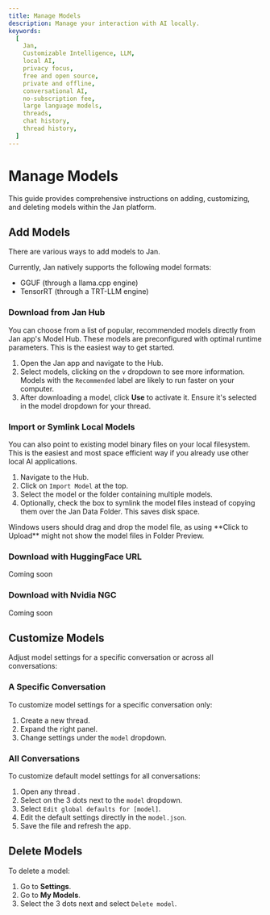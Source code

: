 ```yaml
---
title: Manage Models
description: Manage your interaction with AI locally.
keywords:
  [
    Jan,
    Customizable Intelligence, LLM,
    local AI,
    privacy focus,
    free and open source,
    private and offline,
    conversational AI,
    no-subscription fee,
    large language models,
    threads,
    chat history,
    thread history,
  ]
---
```


# Manage Models
This guide provides comprehensive instructions on adding, customizing, and deleting models within the Jan platform. 

## Add Models

There are various ways to add models to Jan.

Currently, Jan natively supports the following model formats: 
- GGUF (through a llama.cpp engine)
- TensorRT (through a TRT-LLM engine)

### Download from Jan Hub

You can choose from a list of popular, recommended models directly from Jan app's Model Hub. 
These models are preconfigured with optimal runtime parameters. This is the easiest way to get started. 

1. Open the Jan app and navigate to the Hub.
2. Select models, clicking on the `v` dropdown to see more information. Models with the `Recommended` label are likely to run faster on your computer.
3. After downloading a model, click **Use** to activate it. Ensure it's selected in the model dropdown for your thread.

### Import or Symlink Local Models

You can also point to existing model binary files on your local filesystem. 
This is the easiest and most space efficient way if you already use other local AI applications.

1. Navigate to the Hub.
2. Click on `Import Model` at the top.
3. Select the model or the folder containing multiple models.
4. Optionally, check the box to symlink the model files instead of copying them over the Jan Data Folder. This saves disk space.

<Callout type="warning">
Windows users should drag and drop the model file, as using **Click to Upload** might not show the model files in Folder Preview.
</Callout>

### Download with HuggingFace URL

<Callout type="info">
Coming soon
</Callout>

### Download with Nvidia NGC

<Callout type="info">
Coming soon
</Callout>

## Customize Models

Adjust model settings for a specific conversation or across all conversations:


### A Specific Conversation
To customize model settings for a specific conversation only: 
1. Create a new thread.
2. Expand the right panel.
3. Change settings under the `model` dropdown.

### All Conversations
To customize default model settings for all conversations:
1. Open any thread .
2. Select on the 3 dots next to the `model` dropdown.
3. Select `Edit global defaults for [model]`.
4. Edit the default settings directly in the `model.json`.
5. Save the file and refresh the app.

## Delete Models
To delete a model:
1. Go to **Settings**.
2. Go to **My Models**.
3. Select the 3 dots next and select `Delete model`.